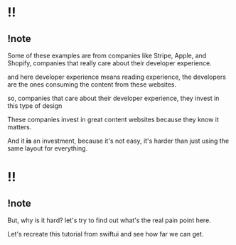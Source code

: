 # !!

## !note

Some of these examples are from companies like Stripe, Apple, and Shopify, companies that really care about their developer experience.

and here developer experience means reading experience, the developers are the ones consuming the content from these websites.

so, companies that care about their developer experience, they invest in this type of design

These companies invest in great content websites because they know it matters.

And it **is** an investment, because it's not easy, it's harder than just using the same layout for everything.

# !!

## !note

But, why is it hard? let's try to find out what's the real pain point here.

Let's recreate this tutorial from swiftui and see how far we can get.
